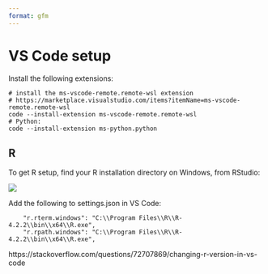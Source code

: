 ```yaml
---
format: gfm
---
```


# VS Code setup

Install the following extensions:

```
# install the ms-vscode-remote.remote-wsl extension 
# https://marketplace.visualstudio.com/items?itemName=ms-vscode-remote.remote-wsl
code --install-extension ms-vscode-remote.remote-wsl
# Python:
code --install-extension ms-python.python
```

## R

To get R setup, find your R installation directory on Windows, from RStudio:

![](https://user-images.githubusercontent.com/122299965/237078941-ead3eb08-bc40-4a8a-a96d-2111088e9547.png)

Add the following to settings.json in VS Code:

```
    "r.rterm.windows": "C:\\Program Files\\R\\R-4.2.2\\bin\\x64\\R.exe",
    "r.rpath.windows": "C:\\Program Files\\R\\R-4.2.2\\bin\\x64\\R.exe",
```

https://stackoverflow.com/questions/72707869/changing-r-version-in-vs-code